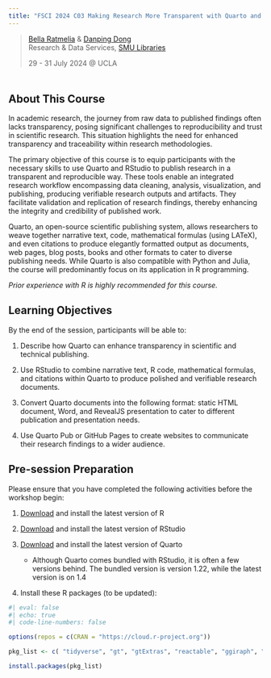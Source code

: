 ```yaml
---
title: "FSCI 2024 C03 Making Research More Transparent with Quarto and RStudio"
---
```


> [Bella Ratmelia](https://bellaratmelia.github.io/) & [Danping Dong](https://www.linkedin.com/in/danping-dong-6945a659/)\
> Research & Data Services, [SMU Libraries](https://library.smu.edu.sg/)
>
> 29 - 31 July 2024 \@ UCLA

::: {#spacing style="margin-top: 50px;"}
:::

## About This Course

In academic research, the journey from raw data to published findings often lacks transparency, posing significant challenges to reproducibility and trust in scientific research. This situation highlights the need for enhanced transparency and traceability within research methodologies.

The primary objective of this course is to equip participants with the necessary skills to use Quarto and RStudio to publish research in a transparent and reproducible way. These tools enable an integrated research workflow encompassing data cleaning, analysis, visualization, and publishing, producing verifiable research outputs and artifacts. They facilitate validation and replication of research findings, thereby enhancing the integrity and credibility of published work.

Quarto, an open-source scientific publishing system, allows researchers to weave together narrative text, code, mathematical formulas (using LATeX), and even citations to produce elegantly formatted output as documents, web pages, blog posts, books and other formats to cater to diverse publishing needs. While Quarto is also compatible with Python and Julia, the course will predominantly focus on its application in R programming.

::: callout-note
*Prior experience with R is highly recommended for this course.*
:::

## Learning Objectives

By the end of the session, participants will be able to:

1.  Describe how Quarto can enhance transparency in scientific and technical publishing.

2.  Use RStudio to combine narrative text, R code, mathematical formulas, and citations within Quarto to produce polished and verifiable research documents.

3.  Convert Quarto documents into the following format: static HTML document, Word, and RevealJS presentation to cater to different publication and presentation needs.

4.  Use Quarto Pub or GitHub Pages to create websites to communicate their research findings to a wider audience.

## Pre-session Preparation

Please ensure that you have completed the following activities before the workshop begin:

1.  [Download](https://posit.co/download/rstudio-desktop/) and install the latest version of R

2.  [Download](https://posit.co/download/rstudio-desktop/) and install the latest version of RStudio

3.  [Download](https://quarto.org/docs/download/index.html) and install the latest version of Quarto
    -   Although Quarto comes bundled with RStudio, it is often a few versions behind. The bundled version is version 1.22, while the latest version is on 1.4

4.  Install these R packages (to be updated):

```r
#| eval: false
#| echo: true
#| code-line-numbers: false

options(repos = c(CRAN = "https://cloud.r-project.org"))

pkg_list <- c( "tidyverse", "gt", "gtExtras", "reactable", "ggiraph", "here", "rmarkdown", "gtsummary", "fs", "skimr")

install.packages(pkg_list)
```
